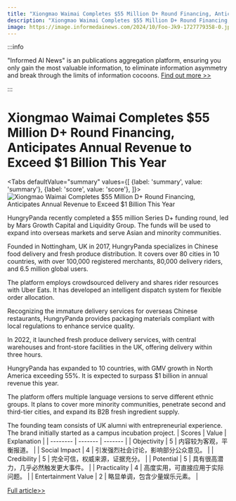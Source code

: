 ```yaml
---
title: "Xiongmao Waimai Completes $55 Million D+ Round Financing, Anticipates Annual Revenue to Exceed $1 Billion This Year"
description: "Xiongmao Waimai Completes $55 Million D+ Round Financing, Anticipates Annual Revenue to Exceed $1 Billion This Year"
image: https://image.informedainews.com/2024/10/Foo-Jk9-1727779358-0.jpg
---
```



:::info

"Informed AI News" is an publications aggregation platform, ensuring you only gain the most valuable information, to eliminate information asymmetry and break through the limits of information cocoons.  [Find out more >>](/)

:::

# Xiongmao Waimai Completes $55 Million D+ Round Financing, Anticipates Annual Revenue to Exceed $1 Billion This Year


<Tabs
	defaultValue="summary"
	values={[
	{label: 'summary', value: 'summary'},
	{label: 'score', value: 'score'},
]}>
<TabItem value="summary">
<img
  src="https://image.informedainews.com/2024/10/Foo-Jk9-1727779358-0.jpg"
  alt="Xiongmao Waimai Completes $55 Million D+ Round Financing, Anticipates Annual Revenue to Exceed $1 Billion This Year"
/>



HungryPanda recently completed a $55 million Series D+ funding round, led by Mars Growth Capital and Liquidity Group. The funds will be used to expand into overseas markets and serve Asian and minority communities.

Founded in Nottingham, UK in 2017, HungryPanda specializes in Chinese food delivery and fresh produce distribution. It covers over 80 cities in 10 countries, with over 100,000 registered merchants, 80,000 delivery riders, and 6.5 million global users.

The platform employs crowdsourced delivery and shares rider resources with Uber Eats. It has developed an intelligent dispatch system for flexible order allocation.

Recognizing the immature delivery services for overseas Chinese restaurants, HungryPanda provides packaging materials compliant with local regulations to enhance service quality.

In 2022, it launched fresh produce delivery services, with central warehouses and front-store facilities in the UK, offering delivery within three hours.

HungryPanda has expanded to 10 countries, with GMV growth in North America exceeding 55%. It is expected to surpass $1 billion in annual revenue this year.

The platform offers multiple language versions to serve different ethnic groups. It plans to cover more minority communities, penetrate second and third-tier cities, and expand its B2B fresh ingredient supply.

The founding team consists of UK alumni with entrepreneurial experience. The brand initially started as a campus incubation project.
</TabItem>
<TabItem value="score">
	| Scores     | Value   | Explanation |
	| -------- | ------- | ------- |
	| Objectivity  | 5    | 内容较为客观，平衡报道。    |
	| Social Impact | 4     | 引发强烈社会讨论，影响部分公众意见。    |
	| Credibility    | 5    | 完全可信，权威来源，证据充分。    |
	| Potential    | 5    | 具有很高潜力，几乎必然触发更大事件。    |
	| Practicality    | 4    | 高度实用，可直接应用于实际问题。    |
	| Entertainment Value    | 2    | 略显单调，包含少量娱乐元素。    |
</TabItem>
</Tabs>

[Full article>>](https://www.36kr.com/p/2965294088867845)
